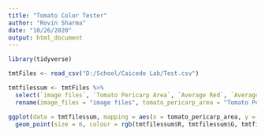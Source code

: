 ```yaml
---
title: "Tomato Color Tester"
author: "Rovin Sharma"
date: "10/26/2020"
output: html_document
---
```


```r
library(tidyverse)
```

```r
tmtFiles <- read_csv("D:/School/Caicedo Lab/Test.csv")
```

```r
tmtfilessum <- tmtFiles %>% 
  select(`image files`, `Tomato Pericarp Area`, `Average Red`, `Average Green`, `Average Blue`) %>% 
  rename(image_files = "image files", tomato_pericarp_area = "Tomato Pericarp Area", R = "Average Red", G = "Average Green", B = "Average Blue" )
```


```r
ggplot(data = tmtfilessum, mapping = aes(x = tomato_pericarp_area, y = image_files)) +
  geom_point(size = 6, colour = rgb(tmtfilessum$R, tmtfilessum$G, tmtfilessum$B, maxColorValue = 255))
```